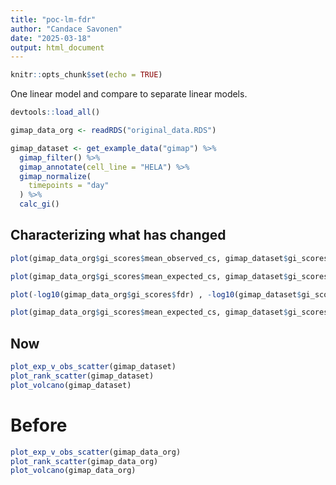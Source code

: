 ```yaml
---
title: "poc-lm-fdr"
author: "Candace Savonen"
date: "2025-03-18"
output: html_document
---
```


```r
knitr::opts_chunk$set(echo = TRUE)
```

One linear model and compare to separate linear models. 

```r
devtools::load_all()
```

```r
gimap_data_org <- readRDS("original_data.RDS")
```

```r
gimap_dataset <- get_example_data("gimap") %>%
  gimap_filter() %>%
  gimap_annotate(cell_line = "HELA") %>%
  gimap_normalize(
    timepoints = "day"
  ) %>%
  calc_gi()
```

## Characterizing what has changed

```r
plot(gimap_data_org$gi_scores$mean_observed_cs, gimap_dataset$gi_scores$mean_observed_cs)

plot(gimap_data_org$gi_scores$mean_expected_cs, gimap_dataset$gi_scores$mean_expected_cs)
```

```r
plot(-log10(gimap_data_org$gi_scores$fdr) , -log10(gimap_dataset$gi_scores$fdr))

plot(gimap_data_org$gi_scores$mean_expected_cs, gimap_dataset$gi_scores$mean_expected_cs)
```

## Now

```r
plot_exp_v_obs_scatter(gimap_dataset)
plot_rank_scatter(gimap_dataset)
plot_volcano(gimap_dataset)
```
# Before
```r
plot_exp_v_obs_scatter(gimap_data_org)
plot_rank_scatter(gimap_data_org)
plot_volcano(gimap_data_org)
```

